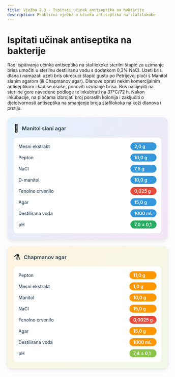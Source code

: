 ```yaml
---
title: Vježba 2.3 - Ispitati učinak antiseptika na bakterije
description: Praktična vježba o učinku antiseptika na stafilokoke
---
```


# Ispitati učinak antiseptika na bakterije

Radi ispitivanja učinka antiseptika na stafilokoke sterilni štapić za uzimanje brisa umočiti u sterilnu destiliranu vodu s dodatkom 0,3% NaCl. Uzeti bris dlana i namazati uzeti bris okrećući štapić gusto po Petrijevoj ploči s Manitol slanim agarom (ili Chapmanov agar). Dlanove oprati nekim komercijalnim antiseptikom i kad se osuše, ponoviti uzimanje brisa. Bris nacijepiti na sterilne gore navedene podloge te inkubirati na 37°C/72 h. Nakon inkubacije, na pločama izbrojati broj poraslih kolonija i zaključiti o djelotvornosti antiseptika na smanjenje broja stafilokoka na koži dlanova i prstiju.

<div style="display: flex; gap: 20px; flex-wrap: wrap; margin: 20px 0;">

<div style="flex: 1; min-width: 300px; background: linear-gradient(135deg, #e3f2fd 0%, #f3e5f5 100%); border-radius: 15px; padding: 20px; box-shadow: 0 4px 12px rgba(0,0,0,0.1);">
  <div style="display: flex; align-items: center; margin-bottom: 15px;">
    <span style="font-size: 24px; margin-right: 10px;">🧪</span>
    <h3 style="margin: 0; color: #2c3e50; font-weight: 600;">Manitol slani agar</h3>
  </div>
  <div style="background: white; border-radius: 10px; padding: 15px;">
    <div style="display: grid; grid-template-columns: 1fr auto; gap: 10px 20px; align-items: center;">
      <span style="font-weight: 500; color: #34495e;">Mesni ekstrakt</span>
      <span style="background: #3498db; color: white; padding: 4px 12px; border-radius: 20px; font-size: 14px; font-weight: 600;">2,0 g</span>
      <span style="font-weight: 500; color: #34495e;">Pepton</span>
      <span style="background: #3498db; color: white; padding: 4px 12px; border-radius: 20px; font-size: 14px; font-weight: 600;">10,0 g</span>
      <span style="font-weight: 500; color: #34495e;">NaCl</span>
      <span style="background: #3498db; color: white; padding: 4px 12px; border-radius: 20px; font-size: 14px; font-weight: 600;">7,5 g</span>
      <span style="font-weight: 500; color: #34495e;">D-manitol</span>
      <span style="background: #3498db; color: white; padding: 4px 12px; border-radius: 20px; font-size: 14px; font-weight: 600;">10,0 g</span>
      <span style="font-weight: 500; color: #34495e;">Fenolno crvenilo</span>
      <span style="background: #e74c3c; color: white; padding: 4px 12px; border-radius: 20px; font-size: 14px; font-weight: 600;">0,025 g</span>
      <span style="font-weight: 500; color: #34495e;">Agar</span>
      <span style="background: #3498db; color: white; padding: 4px 12px; border-radius: 20px; font-size: 14px; font-weight: 600;">15,0 g</span>
      <span style="font-weight: 500; color: #34495e;">Destilirana voda</span>
      <span style="background: #3498db; color: white; padding: 4px 12px; border-radius: 20px; font-size: 14px; font-weight: 600;">1000 mL</span>
      <span style="font-weight: 500; color: #34495e;">pH</span>
      <span style="background: #27ae60; color: white; padding: 4px 12px; border-radius: 20px; font-size: 14px; font-weight: 600;">7,0 ± 0,1</span>
    </div>
  </div>
</div>

<div style="flex: 1; min-width: 300px; background: linear-gradient(135deg, #fff3e0 0%, #f1f8e9 100%); border-radius: 15px; padding: 20px; box-shadow: 0 4px 12px rgba(0,0,0,0.1);">
  <div style="display: flex; align-items: center; margin-bottom: 15px;">
    <span style="font-size: 24px; margin-right: 10px;">⚗️</span>
    <h3 style="margin: 0; color: #2c3e50; font-weight: 600;">Chapmanov agar</h3>
  </div>
  <div style="background: white; border-radius: 10px; padding: 15px;">
    <div style="display: grid; grid-template-columns: 1fr auto; gap: 10px 20px; align-items: center;">
      <span style="font-weight: 500; color: #34495e;">Pepton</span>
      <span style="background: #ff9800; color: white; padding: 4px 12px; border-radius: 20px; font-size: 14px; font-weight: 600;">11,0 g</span>
      <span style="font-weight: 500; color: #34495e;">Mesni ekstrakt</span>
      <span style="background: #ff9800; color: white; padding: 4px 12px; border-radius: 20px; font-size: 14px; font-weight: 600;">1,0 g</span>
      <span style="font-weight: 500; color: #34495e;">Manitol</span>
      <span style="background: #ff9800; color: white; padding: 4px 12px; border-radius: 20px; font-size: 14px; font-weight: 600;">10,0 g</span>
      <span style="font-weight: 500; color: #34495e;">NaCl</span>
      <span style="background: #ff9800; color: white; padding: 4px 12px; border-radius: 20px; font-size: 14px; font-weight: 600;">15,0 g</span>
      <span style="font-weight: 500; color: #34495e;">Fenolno crvenilo</span>
      <span style="background: #e74c3c; color: white; padding: 4px 12px; border-radius: 20px; font-size: 14px; font-weight: 600;">0,0025 g</span>
      <span style="font-weight: 500; color: #34495e;">Agar</span>
      <span style="background: #ff9800; color: white; padding: 4px 12px; border-radius: 20px; font-size: 14px; font-weight: 600;">15,0 g</span>
      <span style="font-weight: 500; color: #34495e;">Destilirana voda</span>
      <span style="background: #ff9800; color: white; padding: 4px 12px; border-radius: 20px; font-size: 14px; font-weight: 600;">1000 mL</span>
      <span style="font-weight: 500; color: #34495e;">pH</span>
      <span style="background: #8bc34a; color: white; padding: 4px 12px; border-radius: 20px; font-size: 14px; font-weight: 600;">7,4 ± 0,1</span>
    </div>
  </div>
</div>

</div>